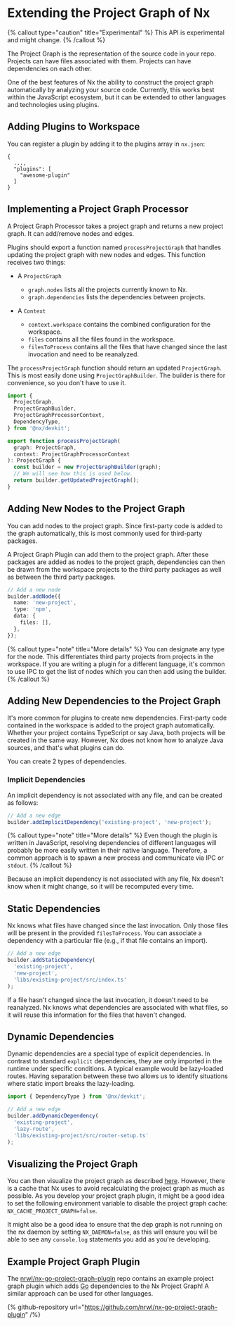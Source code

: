 # Extending the Project Graph of Nx

{% callout type="caution" title="Experimental" %}
This API is experimental and might change.
{% /callout %}

The Project Graph is the representation of the source code in your repo. Projects can have files associated with them. Projects can have dependencies on each other.

One of the best features of Nx the ability to construct the project graph automatically by analyzing your source code. Currently, this works best within the JavaScript ecosystem, but it can be extended to other languages and technologies using plugins.

## Adding Plugins to Workspace

You can register a plugin by adding it to the plugins array in `nx.json`:

```jsonc {% fileName="nx.json" %}
{
  ...,
  "plugins": [
    "awesome-plugin"
  ]
}
```

## Implementing a Project Graph Processor

A Project Graph Processor takes a project graph and returns a new project graph. It can add/remove nodes and edges.

Plugins should export a function named `processProjectGraph` that handles updating the project graph with new nodes and edges. This function receives two things:

- A `ProjectGraph`

  - `graph.nodes` lists all the projects currently known to Nx.
  - `graph.dependencies` lists the dependencies between projects.

- A `Context`
  - `context.workspace` contains the combined configuration for the workspace.
  - `files` contains all the files found in the workspace.
  - `filesToProcess` contains all the files that have changed since the last invocation and need to be reanalyzed.

The `processProjectGraph` function should return an updated `ProjectGraph`. This is most easily done using `ProjectGraphBuilder`. The builder is there for convenience, so you don't have to use it.

```typescript
import {
  ProjectGraph,
  ProjectGraphBuilder,
  ProjectGraphProcessorContext,
  DependencyType,
} from '@nx/devkit';

export function processProjectGraph(
  graph: ProjectGraph,
  context: ProjectGraphProcessorContext
): ProjectGraph {
  const builder = new ProjectGraphBuilder(graph);
  // We will see how this is used below.
  return builder.getUpdatedProjectGraph();
}
```

## Adding New Nodes to the Project Graph

You can add nodes to the project graph. Since first-party code is added to the graph automatically, this is most commonly used for third-party packages.

A Project Graph Plugin can add them to the project graph. After these packages are added as nodes to the project graph, dependencies can then be drawn from the workspace projects to the third party packages as well as between the third party packages.

```typescript
// Add a new node
builder.addNode({
  name: 'new-project',
  type: 'npm',
  data: {
    files: [],
  },
});
```

{% callout type="note" title="More details" %}
You can designate any type for the node. This differentiates third party projects from projects in the workspace. If you are writing a plugin for a different language, it's common to use IPC to get the list of nodes which you can then add using the builder.
{% /callout %}

## Adding New Dependencies to the Project Graph

It's more common for plugins to create new dependencies. First-party code contained in the workspace is added to the project graph automatically. Whether your project contains TypeScript or say Java, both projects will be created in the same way. However, Nx does not know how to analyze Java sources, and that's what plugins can do.

You can create 2 types of dependencies.

### Implicit Dependencies

An implicit dependency is not associated with any file, and can be created as follows:

```typescript
// Add a new edge
builder.addImplicitDependency('existing-project', 'new-project');
```

{% callout type="note" title="More details" %}
Even though the plugin is written in JavaScript, resolving dependencies of different languages will probably be more easily written in their native language. Therefore, a common approach is to spawn a new process and communicate via IPC or `stdout`.
{% /callout %}

Because an implicit dependency is not associated with any file, Nx doesn't know when it might change, so it will be recomputed every time.

## Static Dependencies

Nx knows what files have changed since the last invocation. Only those files will be present in the provided `filesToProcess`. You can associate a dependency with a particular file (e.g., if that file contains an import).

```typescript
// Add a new edge
builder.addStaticDependency(
  'existing-project',
  'new-project',
  'libs/existing-project/src/index.ts'
);
```

If a file hasn't changed since the last invocation, it doesn't need to be reanalyzed. Nx knows what dependencies are associated with what files, so it will reuse this information for the files that haven't changed.

## Dynamic Dependencies

Dynamic dependencies are a special type of explicit dependencies. In contrast to standard `explicit` dependencies, they are only imported in the runtime under specific conditions.
A typical example would be lazy-loaded routes. Having separation between these two allows us to identify situations where static import breaks the lazy-loading.

```typescript
import { DependencyType } from '@nx/devkit';

// Add a new edge
builder.addDynamicDependency(
  'existing-project',
  'lazy-route',
  'libs/existing-project/src/router-setup.ts'
);
```

## Visualizing the Project Graph

You can then visualize the project graph as described [here](/core-features/explore-graph). However, there is a cache that Nx uses to avoid recalculating the project graph as much as possible. As you develop your project graph plugin, it might be a good idea to set the following environment variable to disable the project graph cache: `NX_CACHE_PROJECT_GRAPH=false`.

It might also be a good idea to ensure that the dep graph is not running on the nx daemon by setting `NX_DAEMON=false`, as this will ensure you will be able to see any `console.log` statements you add as you're developing.

## Example Project Graph Plugin

The [nrwl/nx-go-project-graph-plugin](https://github.com/nrwl/nx-go-project-graph-plugin) repo contains an example project graph plugin which adds [Go](https://golang.org/) dependencies to the Nx Project Graph! A similar approach can be used for other languages.

{% github-repository url="https://github.com/nrwl/nx-go-project-graph-plugin" /%}

